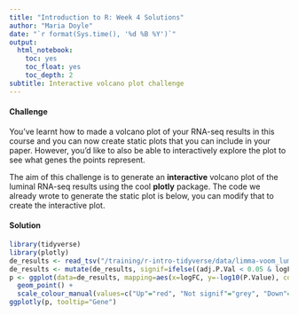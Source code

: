 ```yaml
---
title: "Introduction to R: Week 4 Solutions"
author: "Maria Doyle"
date: "`r format(Sys.time(), '%d %B %Y')`"
output: 
  html_notebook:
    toc: yes
    toc_float: yes
    toc_depth: 2
subtitle: Interactive volcano plot challenge
---
```


#### Challenge

You've learnt how to made a volcano plot of your RNA-seq results in this course and you can now create static plots that you can include in your paper. However, you'd like to also be able to interactively explore the plot to see what genes the points represent.

The aim of this challenge is to generate an **interactive** volcano plot of the luminal RNA-seq results using the cool **plotly** package. The code we already wrote to generate the static plot is below, you can modify that to create the interactive plot.

#### Solution

```r
library(tidyverse)
library(plotly)
de_results <- read_tsv("/training/r-intro-tidyverse/data/limma-voom_luminalpregnant-luminallactate.tsv.gz")
de_results <- mutate(de_results, signif=ifelse((adj.P.Val < 0.05 & logFC > 1), "Up", ifelse((adj.P.Val < 0.05 & logFC < -1), "Down", "Not signif")))
p <- ggplot(data=de_results, mapping=aes(x=logFC, y=-log10(P.Value), colour=signif, Gene=SYMBOL)) +
  geom_point() +
  scale_colour_manual(values=c("Up"="red", "Not signif"="grey", "Down"="blue"))
ggplotly(p, tooltip="Gene")
```

